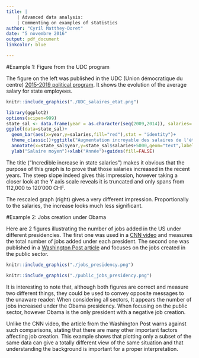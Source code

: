 ```yaml
---
title: |
    | Advanced data analysis: 
    | Commenting on examples of statistics
author: "Cyril Matthey-Doret"
date: "5 novembre 2016"
output: pdf_document
linkcolor: blue

---
```



#Example 1: Figure from the UDC program

The figure on the left was published in the UDC (Union démocratique du centre) [2015-2019 political program](http://www.udc-ne.ch/DIVERS/Programme_2015-2019.pdf). It shows the evolution of the average salary for state employees.

```r
knitr::include_graphics("./UDC_salaires_etat.png")

library(ggplot2)
options(scipen=999)
state_sal <- data.frame(year = as.character(seq(2009,2014)), salaries= c(113738, 115591, 117760, 119461, 120075, 121006))
ggplot(data=state_sal)+
  geom_bar(aes(x=year,y=salaries,fill="red"),stat = "identity")+
  theme_classic()+ggtitle("Augmentation incroyable des salaires de l'état")+
  annotate(x=state_sal$year,y=state_sal$salaries+5000,geom="text",label=paste0(state_sal$salaries,".-"))+
  ylab("Salaire moyen")+xlab("Année")+guides(fill=FALSE)

```

The title ("Incredible increase in state salaries") makes it obvious that the purpose of this graph is to prove that those salaries increased in the recent years. The steep slope indeed gives this impression, however taking a closer look at the Y axis scale reveals it is truncated and only spans from  112,000 to 120'000 CHF.

The rescaled graph (right) gives a very different impression. Proportionally to the salaries, the increase looks much less significant.


 
#Example 2: Jobs creation under Obama

Here are 2 figures illustrating the number of jobs added in the US under different presidencies. The first one was used in a [CNN video](http://money.cnn.com/video/news/economy/2016/11/04/obama-jobs-record.cnnmoney/index.html?iid=V_Top) and measures the total number of jobs added under each president. The second one was published in a [Washington Post article](https://www.washingtonpost.com/news/fact-checker/wp/2014/09/15/obamas-claim-that-businesses-are-in-the-longest-uninterrupted-stretch-of-job-creation/#comments) and focuses on the jobs created in the public sector. 




```r
knitr::include_graphics("./jobs_presidency.png")

```

```r
knitr::include_graphics("./public_jobs_presidency.png")

```

It is interesting to note that, although both figures are correct and measure two different things, they could be used to convey opposite messages to the unaware reader: When considering all sectors, It appears the number of jobs increased under the Obama presidency. When focusing on the public sector, however Obama is the only president with a negative job creation.

Unlike the CNN video, the article from the Washington Post warns against such comparisons, stating that there are many other important factors affecting job creation. This example shows that plotting only a subset of the same data can give a totally different view of the same situation and that understanding the background is important for a proper interpretation.
